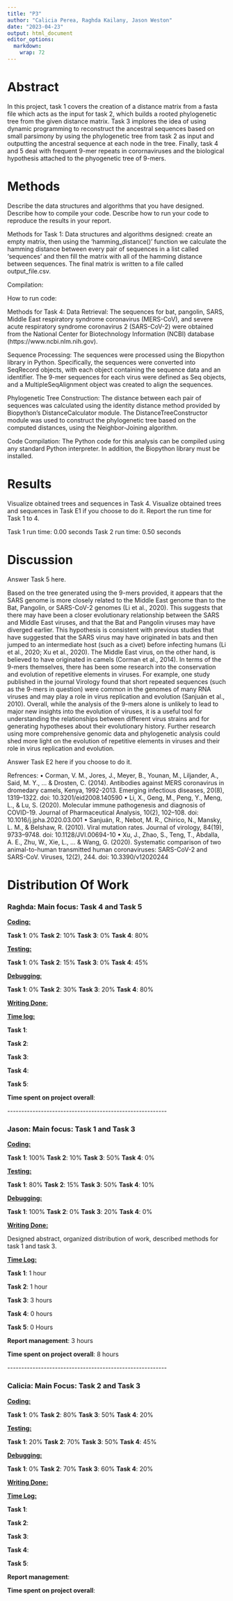 ```yaml
---
title: "P3"
author: "Calicia Perea, Raghda Kailany, Jason Weston"
date: "2023-04-23"
output: html_document
editor_options: 
  markdown: 
    wrap: 72
---
```


# **Abstract**

In this project, task 1 covers the creation of a distance matrix from a
fasta file which acts as the input for task 2, which builds a rooted
phylogenetic tree from the given distance matrix. Task 3 implores the
idea of using dynamic programming to reconstruct the ancestral sequences
based on small parsimony by using the phylogenetic tree from task 2 as
input and outputting the ancestral sequence at each node in the tree.
Finally, task 4 and 5 deal with frequent 9-mer repeats in corornaviruses
and the biological hypothesis attached to the phyogenetic tree of
9-mers.

# **Methods**

Describe the data structures and algorithms that you have designed.
Describe how to compile your code. Describe how to run your code to
reproduce the results in your report.

Methods for Task 1: Data structures and algorithms designed: create an
empty matrix, then using the 'hamming_distance()' function we calculate
the hamming distance between every pair of sequences in a list called
'sequences' and then fill the matrix with all of the hamming distance
between sequences. The final matrix is written to a file called
output_file.csv.

Compilation:

How to run code:

Methods for Task 4: 
Data Retrieval:
The sequences for bat, pangolin, SARS, Middle East respiratory syndrome coronavirus (MERS-CoV), and severe acute respiratory syndrome coronavirus 2 (SARS-CoV-2) were obtained from the National Center for Biotechnology Information (NCBI) database (https://www.ncbi.nlm.nih.gov).

Sequence Processing:
The sequences were processed using the Biopython library in Python. Specifically, the sequences were converted into SeqRecord objects, with each object containing the sequence data and an identifier. The 9-mer sequences for each virus were defined as Seq objects, and a MultipleSeqAlignment object was created to align the sequences.

Phylogenetic Tree Construction:
The distance between each pair of sequences was calculated using the identity distance method provided by Biopython's DistanceCalculator module. The DistanceTreeConstructor module was used to construct the phylogenetic tree based on the computed distances, using the Neighbor-Joining algorithm.

Code Compilation:
The Python code for this analysis can be compiled using any standard Python interpreter. In addition, the Biopython library must be installed.


# **Results**

Visualize obtained trees and sequences in Task 4. Visualize obtained
trees and sequences in Task E1 if you choose to do it. Report the run
time for Task 1 to 4.

Task 1 run time: 0.00 seconds Task 2 run time: 0.50 seconds

# **Discussion**

Answer Task 5 here. 

Based on the tree generated using the 9-mers provided, it appears that the SARS genome is more closely related to the Middle East genome than to the Bat, Pangolin, or SARS-CoV-2 genomes (Li et al., 2020). This suggests that there may have been a closer evolutionary relationship between the SARS and Middle East viruses, and that the Bat and Pangolin viruses may have diverged earlier.
This hypothesis is consistent with previous studies that have suggested that the SARS virus may have originated in bats and then jumped to an intermediate host (such as a civet) before infecting humans (Li et al., 2020; Xu et al., 2020). The Middle East virus, on the other hand, is believed to have originated in camels (Corman et al., 2014).
In terms of the 9-mers themselves, there has been some research into the conservation and evolution of repetitive elements in viruses. For example, one study published in the journal Virology found that short repeated sequences (such as the 9-mers in question) were common in the genomes of many RNA viruses and may play a role in virus replication and evolution (Sanjuán et al., 2010).
Overall, while the analysis of the 9-mers alone is unlikely to lead to major new insights into the evolution of viruses, it is a useful tool for understanding the relationships between different virus strains and for generating hypotheses about their evolutionary history. Further research using more comprehensive genomic data and phylogenetic analysis could shed more light on the evolution of repetitive elements in viruses and their role in virus replication and evolution.

Answer Task E2 here if you choose to do it.


Refrences: 
•	Corman, V. M., Jores, J., Meyer, B., Younan, M., Liljander, A., Said, M. Y., ... & Drosten, C. (2014). Antibodies against MERS coronavirus in dromedary camels, Kenya, 1992-2013. Emerging infectious diseases, 20(8), 1319–1322. doi: 10.3201/eid2008.140590
•	Li, X., Geng, M., Peng, Y., Meng, L., & Lu, S. (2020). Molecular immune pathogenesis and diagnosis of COVID-19. Journal of Pharmaceutical Analysis, 10(2), 102–108. doi: 10.1016/j.jpha.2020.03.001
•	Sanjuán, R., Nebot, M. R., Chirico, N., Mansky, L. M., & Belshaw, R. (2010). Viral mutation rates. Journal of virology, 84(19), 9733–9748. doi: 10.1128/JVI.00694-10
•	Xu, J., Zhao, S., Teng, T., Abdalla, A. E., Zhu, W., Xie, L., ... & Wang, G. (2020). Systematic comparison of two animal-to-human transmitted human coronaviruses: SARS-CoV-2 and SARS-CoV. Viruses, 12(2), 244. doi: 10.3390/v12020244


# **Distribution Of Work** 

### Raghda: Main focus: Task 4 and Task 5

[**Coding:**]{.underline}

**Task 1**: 0% **Task 2**: 10% **Task 3**: 0% **Task 4**: 80%

[**Testing:**]{.underline}

**Task 1**: 0% **Task 2**: 15% **Task 3**: 0% **Task 4**: 45%

[**Debugging**:]{.underline}

**Task 1**: 0% **Task 2**: 30% **Task 3**: 20% **Task 4**: 80%

[**Writing Done**:]{.underline}

[**Time log:**]{.underline}

**Task 1**:

**Task 2**:

**Task 3**:

**Task 4**:

**Task 5**:

**Time spent on project overall**:

\-\-\-\-\-\-\-\-\-\-\-\-\-\-\-\-\-\-\-\-\-\-\-\-\-\-\-\-\-\-\-\-\-\-\-\-\-\-\-\-\-\-\-\-\-\-\-\-\-\-\-\-\-\-\-\--

### Jason: Main focus: Task 1 and Task 3 

[**Coding:**]{.underline}

**Task 1**: 100% **Task 2**: 10% **Task 3**: 50% **Task 4**: 0%

[**Testing:**]{.underline}

**Task 1**: 80% **Task 2**: 15% **Task 3**: 50% **Task 4**: 10%

[**Debugging:**]{.underline}

**Task 1**: 100% **Task 2**: 0% **Task 3**: 20% **Task 4**: 0%

[**Writing Done:**]{.underline}

Designed abstract, organized distribution of work, described methods for
task 1 and task 3.

[**Time Log:**]{.underline}

**Task 1**: 1 hour

**Task 2**: 1 hour

**Task 3**: 3 hours

**Task 4**: 0 hours

**Task 5**: 0 Hours

**Report management**: 3 hours

**Time spent on project overall**: 8 hours

\-\-\-\-\-\-\-\-\-\-\-\-\-\-\-\-\-\-\-\-\-\-\-\-\-\-\-\-\-\-\-\-\-\-\-\-\-\-\-\-\-\-\-\-\-\-\-\-\-\-\-\-\-\-\-\--

### Calicia: Main Focus: Task 2 and Task 3 

[**Coding:**]{.underline}

**Task 1**: 0% **Task 2**: 80% **Task 3**: 50% **Task 4**: 20%

[**Testing:**]{.underline}

**Task 1**: 20% **Task 2**: 70% **Task 3**: 50% **Task 4**: 45%

[**Debugging:**]{.underline}

**Task 1**: 0% **Task 2**: 70% **Task 3**: 60% **Task 4**: 20%

[**Writing Done:**]{.underline}

[**Time Log:**]{.underline}

**Task 1**:

**Task 2**:

**Task 3**:

**Task 4**:

**Task 5**:

**Report management**:

**Time spent on project overall**:
